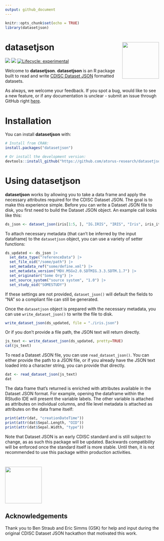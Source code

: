 ```yaml
---
output: github_document
---
```


```r
knitr::opts_chunk$set(echo = TRUE)
library(datasetjson)
```

# **datasetjson** <img src="man/figures/logo.svg" align="right" alt="" width="120" />

<!-- badges: start -->
[<img src="https://img.shields.io/codecov/c/github/atorus-research/datasetjson">](https://app.codecov.io/gh/atorus-research/datasetjson)
[<img src="https://img.shields.io/badge/License-APACHE2-blue.svg">](https://github.com/atorus-research/datasetjson/blob/main/LICENSE.md)
[![Lifecycle: experimental](https://img.shields.io/badge/lifecycle-experimental-orange.svg)](https://lifecycle.r-lib.org/articles/stages.html#experimental)
<!-- badges: end -->

Welcome to **datasetjson**. **datasetjson** is an R package built to read and write [CDISC Dataset JSON](https://www.cdisc.org/dataset-json) formatted datasets. 

As always, we welcome your feedback. If you spot a bug, would like to see a new feature, or if any documentation is unclear - submit an issue through GitHub right [here](https://github.com/atorus-research/datasetjson/issues). 

# Installation

You can install **datasetjson** with:

```r
# Install from CRAN:
install.packages("datasetjson")

# Or install the development version:
devtools::install_github("https://github.com/atorus-research/datasetjson.git", ref="dev")
```

# Using **datasetjson**

**datasetjson** works by allowing you to take a data frame and apply the necessary attributes required for the CDISC Dataset JSON. The goal is to make this experience simple. Before you can write a Dataset JSON file to disk, you first need to build the Dataset JSON object. An example call looks like this:

```r
ds_json <- dataset_json(iris[1:5, ], "IG.IRIS", "IRIS", "Iris", iris_items)
```

To attach necessary metadata (that can't be inferred by the input dataframe) to the `datasetjson` object, you can use a variety of setter functions:

```r
ds_updated <- ds_json |>
  set_data_type("referenceData") |>
  set_file_oid("/some/path") |>
  set_metadata_ref("some/define.xml") |>
  set_metadata_version("MDV.MSGv2.0.SDTMIG.3.3.SDTM.1.7") |>
  set_originator("Some Org") |>
  set_source_system("source system", "1.0") |>
  set_study_oid("SOMESTUDY")
```

If these settings are not provided, `dataset_json()` will default the fields to "NA" so a compliant file can still be generated. 

Once the `datasetjson` object is prepared with the necessary metadata, you can use `write_dataset_json()` to write the file to disk. 

```r
write_dataset_json(ds_updated, file = "./iris.json")
```

Or if you don't provide a file path, the JSON text will return directly. 

```r
js_text <- write_dataset_json(ds_updated, pretty=TRUE)
cat(js_text)
```

To read a Dataset JSON file, you can use `read_dataset_json()`. You can either provide the path to a JSON file, or if you already have the JSON text loaded into a character string, you can provide that directly.

```r
dat <- read_dataset_json(js_text)
dat
```

The data frame that's returned is enriched with attributes available in the Dataset JSON format. For example, opening the dataframe within the RStudio IDE will present the variable labels. The other variable is attached as attributes on individual columns, and file level metadata is attached as attributes on the data frame itself:

```r
print(attr(dat, "creationDateTime"))
print(attr(dat$Sepal.Length, "OID"))
print(attr(dat$Sepal.Width, "type"))
```
Note that Dataset JSON is an early CDISC standard and is still subject to change, as as such this package will be updated. Backwards compatibility will be enforced once the standard itself is more stable. Until then, it is not recommended to use this package within production activities. 

# [<img src="man/figures/cdisc.png" alt="" width="120" />](https://www.cdisc.org/)

## Acknowledgements

Thank you to Ben Straub and Eric Simms (GSK) for help and input during the original CDISC Dataset JSON hackathon that motivated this work.
